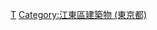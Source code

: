 {{東京都區部行政區劃分類導航|鐵路車站}}
{{Commonscat|Stations of Yurikamome}}

[[Category:東京都區部鐵路車站|T]]
[[Category:江東區建築物_(東京都)|Category:江東區建築物 (東京都)]]